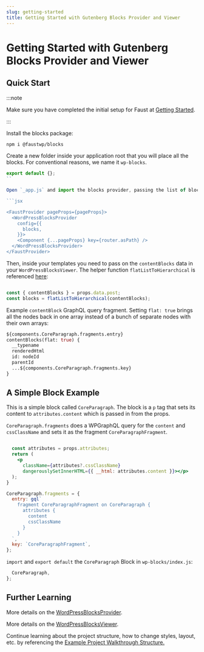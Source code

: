 ```yaml
---
slug: getting-started
title: Getting Started with Gutenberg Blocks Provider and Viewer
---
```


# Getting Started with Gutenberg Blocks Provider and Viewer

## Quick Start

:::note

Make sure you have completed the initial setup for Faust at [Getting Started](/docs/getting-started).

:::

Install the blocks package:

```bash
npm i @faustwp/blocks
```

Create a new folder inside your application root that you will place all the blocks. For conventional reasons, we name it `wp-blocks`.

```js title="wp-blocks/index.js"
export default {};
``

Open `_app.js` and import the blocks provider, passing the list of blocks in the `config` property:

```jsx

<FaustProvider pageProps={pageProps}>
  <WordPressBlocksProvider
    config={{
      blocks,
    }}>
    <Component {...pageProps} key={router.asPath} />
  </WordPressBlocksProvider>
</FaustProvider>
```

Then, inside your templates you need to pass on the `contentBlocks` data in your `WordPressBlocksViewer`. The helper function `flatListToHierarchical` is referenced [here](www.wpgraphql.com/docs/menus/#hierarchical-data):

```js title="wp-templates/single.js"

const { contentBlocks } = props.data.post;
const blocks = flatListToHierarchical(contentBlocks);
```

Example `contentBlock` GraphQL query fragment. Setting `flat: true` brings all the nodes back in one array instead of a bunch of separate nodes with their own arrays:

```graphql
${components.CoreParagraph.fragments.entry}
contentBlocks(flat: true) {
  __typename
  renderedHtml
  id: nodeId
  parentId
  ...${components.CoreParagraph.fragments.key}
}
```

## A Simple Block Example
This is a simple block called `CoreParagraph`. The block is a `p` tag that sets its content to `attributes.content` which is passed in from the props.

`CoreParagraph.fragments` does a WPGraphQL query for the `content` and `cssClassName` and sets it as the fragment `CoreParagraphFragment`.

```jsx

  const attributes = props.attributes;
  return (
    <p
      className={attributes?.cssClassName}
      dangerouslySetInnerHTML={{ __html: attributes.content }}></p>
  );
}

CoreParagraph.fragments = {
  entry: gql`
    fragment CoreParagraphFragment on CoreParagraph {
      attributes {
        content
        cssClassName
      }
    }
  `,
  key: `CoreParagraphFragment`,
};
```

`import` and `export default` the `CoreParagraph` Block in `wp-blocks/index.js`:
```js
  CoreParagraph,
};
```

## Further Learning

More details on the [WordPressBlocksProvider](/docs/reference/WordPressBlocksProvider).

More details on the [WordPressBlocksViewer](/docs/reference/WordPressBlocksViewer).

Continue learning about the project structure, how to change styles, layout, etc. by referencing the [Example Project Walkthrough Structure.](/docs/next/guides/project-walkthrough)
